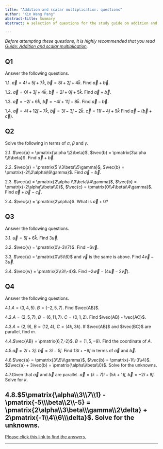 ```yaml
---
title: "Addition and scalar multiplication: questions"
author: "Kin Wang Pang"
abstract-title: Summary
abstract: A selection of questions for the study guide on addition and scalar multiplication.

---
```


*Before attempting these questions, it is highly recommended that you read [Guide: Addition and scalar multiplication](additionandscalarmultiplication.qmd).*

## Q1 {-}

Answer the following questions.

1.1. $\vec{a} = 4\hat{i} + 5\hat{j} + 7\hat{k}$, $\vec{b} = 8\hat{i} + 2\hat{j} + 4\hat{k}$. Find $\vec{a} + \vec{b}$.

1.2. $\vec{a} = 0\hat{i} + 3\hat{j} + 4\hat{k}$, $\vec{b} = 2\hat{i} + 0\hat{j} + 5\hat{k}$. Find $\vec{a} + \vec{b}$.

1.3. $\vec{a} = -2\hat{i}  + 6\hat{k}$, $\vec{b} = -4\hat{i} + 11\hat{j} -8\hat{k}$. Find $\vec{a} - \vec{b}$.

1.4. $\vec{a} = 4\hat{i} + 12\hat{j} -7\hat{k}$, $\vec{b} = 3\hat{i} -3\hat{j} -2\hat{k}$. $\vec{c} = 11\hat{i} -4\hat{j} +9\hat{k}$ Find $\vec{a} - (\vec{b} + \vec{c})$.

## Q2 {-}

Solve the following in terms of $\alpha$, $\beta$ and $\gamma$.

2.1. $\vec{a} = \pmatrix{\alpha \\2\beta}$, $\vec{b} = \pmatrix{3\alpha \\5\beta}$. Find $\vec{a} + \vec{b}$.

2.2. $\vec{a} = \pmatrix{5 \\3\beta\\5\gamma}$, $\vec{b} = \pmatrix{-2\\2\alpha\\6\gamma}$. Find $\vec{a} - \vec{b}$.

2.3. $\vec{a} = \pmatrix{2\alpha \\3\beta\\4\gamma}$, $\vec{b} = \pmatrix{-2\alpha\\\beta\\0}$, $\vec{c} = \pmatrix{0\\4\beta\\4\gamma}$. Find $\vec{a} + \vec{b} - \vec{c}$.

2.4. $\vec{a} = \pmatrix{2\alpha}$. What is $\vec{a} + 0$?

## Q3 {-}

Answer the following questions.

3.1. $\vec{u} = 5\hat{j} + 6\hat{k}$. Find $3\vec{u}$.

3.2. $\vec{v} = \pmatrix{0\\-3\\7}$. Find $-6\vec{v}$.

3.3. $\vec{u} = \pmatrix{0\\5\\6}$ and $\vec{v}$ is the same is above. Find $4\vec{v} - 3\vec{u}$.

3.4. $\vec{w} = \pmatrix{2\\3\\-4}$. Find $-2\vec{w} - (4\vec{u} -2\vec{v})$.

## Q4 {-}

Answer the following questions.

4.1.$A = (3,4,5)$. $B = (-2,5,7)$. Find $\vec{AB}$.

4.2.$A = (2,5,7)$, $B = (6,11,7)$. $C = (0,1,2)$. Find $\vec{AB} - \vec{AC}$.

4.3.$A = (2,9)$, $B = (12,4)$, $C = (4k,3k)$. If $\vec{AB}$ and $\vec{BC}$ are parallel, find $m$.

4.4.$\vec{AB} = \pmatrix{6,7,-2}$. $B = (1,5,-9)$. Find the coordinate of $A$.


4.5.$\vec{a} = 2\hat{i} + 3\hat{j}$. $\vec{b} = 3\hat{i} -5\hat{j}.$ Find $13\hat{i} + -9\hat{j}$ in terms of $\vec{a}$ and $\vec{b}$.

4.6.$\vec{a} = \pmatrix{3\\5\\\gamma}$, $\vec{b} = \pmatrix{-1\\-3\\4}$. $2\vec{a} + 3\vec{b} = \pmatrix{\alpha\\\beta\\0}$. Solve for the unknowns. 

4.7.Given that $\vec{a}$ and $\vec{b}$ are parallel. $\vec{a} = (k-7)\hat{i} + (5k+1)\hat{j}$, $\vec{b} = -2\hat{i} + 8\hat{j}$. Solve for $k$. 

4.8.$5\pmatrix{\alpha\\3\\7\\1} - \pmatrix{-5\\\beta\\2\\-5} = \pmatrix{2\alpha\\3\beta\\\gamma\\2\delta} + 2\pmatrix{-1\\4\\6\\\delta}$. Solve for the unknowns.
---

[Please click this link to find the answers.](as-additionandscalarmultiplication.qmd)

---